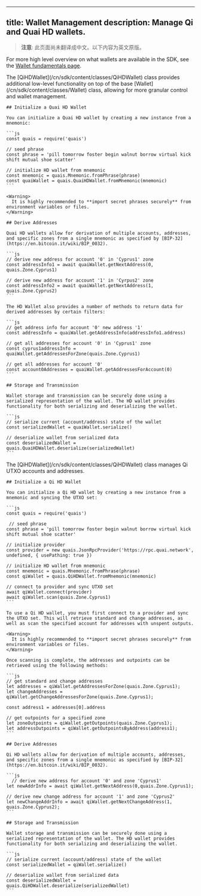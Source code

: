 <!-- AUTO-GENERATED-CONTENT:START (ENGLISH-COPY) -->
---
title: Wallet Management
description: Manage Qi and Quai HD wallets.
---

> **注意**: 此页面尚未翻译成中文。以下内容为英文原版。

<Tip>For more high level overview on what wallets are available in the SDK, see the [Wallet fundamentals page](/cn/sdk/static/wallet).</Tip>

<Tabs>
  <Tab title="Quai Wallets">
    The [QiHDWallet](/cn/sdk/content/classes/QiHDWallet) class provides additional low-level functionality on top of the base [Wallet](/cn/sdk/content/classes/Wallet) class, allowing for more granular control and wallet management.

    ## Initialize a Quai HD Wallet

    You can initialize a Quai HD wallet by creating a new instance from a mnemonic:

    ```js
    const quais = require('quais')

    // seed phrase
    const phrase = 'pill tomorrow foster begin walnut borrow virtual kick shift mutual shoe scatter'

    // initialize HD wallet from mnemonic
    const mnemonic = quais.Mnemonic.fromPhrase(phrase)
    const quaiWallet = quais.QuaiHDWallet.fromMnemonic(mnemonic)
    ```

    <Warning>
      It is highly recommended to **import secret phrases securely** from environment variables or files.
    </Warning>

    ## Derive Addresses

    Quai HD wallets allow for derivation of multiple accounts, addresses, and specific zones from a single mnemonic as specified by [BIP-32](https://en.bitcoin.it/wiki/BIP_0032).

    ```js
    // derive new address for account '0' in 'Cyprus1' zone
    const addressInfo1 = await quaiWallet.getNextAddress(0, quais.Zone.Cyprus1)

    // derive new address for account '1' in 'Cyrpus2' zone
    const addressInfo2 = await quaiWallet.getNextAddress(1, quais.Zone.Cyprus2)
    ```

    The HD Wallet also provides a number of methods to return data for derived addresses by certain filters:

    ```js
    // get address info for account '0' new address '1'
    const addressInfo = quaiWallet.getAddressInfo(addressInfo1.address)

    // get all addresses for account '0' in 'Cyprus1' zone
    const cyprus1addressInfo = quaiWallet.getAddressesForZone(quais.Zone.Cyprus1)

    // get all addresses for account '0'
    const account0Addresses = quaiWallet.getAddressesForAccount(0)
    ```

    ## Storage and Transmission

    Wallet storage and transmission can be securely done using a serialized representation of the wallet. The HD wallet provides functionality for both serializing and deserializing the wallet.

    ```js
    // serialize current (account/address) state of the wallet
    const serializedWallet = quaiWallet.serialize()

    // deserialize wallet from serialized data
    const deserializedWallet = quais.QuaiHDWallet.deserialize(serializedWallet)
    ```

  </Tab>
  <Tab title="Qi Wallets">
    The [QiHDWallet](/cn/sdk/content/classes/QiHDWallet) class manages Qi UTXO accounts and addresses.

    ## Initialize a Qi HD Wallet

    You can initialize a Qi HD wallet by creating a new instance from a mnemonic and syncing the UTXO set:

    ```js
    const quais = require('quais')

     // seed phrase
    const phrase = 'pill tomorrow foster begin walnut borrow virtual kick shift mutual shoe scatter'

    // initialize provider
    const provider = new quais.JsonRpcProvider('https://rpc.quai.network', undefined, { usePathing: true })

    // initialize HD wallet from mnemonic
    const mnemonic = quais.Mnemonic.fromPhrase(phrase)
    const qiWallet = quais.QiHDWallet.fromMnemonic(mnemonic)

    // connect to provider and sync UTXO set
    await qiWallet.connect(provider)
    await qiWallet.scan(quais.Zone.Cyprus1)
    ```

    To use a Qi HD wallet, you must first connect to a provider and sync the UTXO set. This will retrieve standard and change addresses, as well as scan the specified account for addresses with unspent outputs.

    <Warning>
      It is highly recommended to **import secret phrases securely** from environment variables or files.
    </Warning>

    Once scanning is complete, the addresses and outpoints can be retrieved using the following methods:

    ```js
    // get standard and change addresses
    let addresses = qiWallet.getAddressesForZone(quais.Zone.Cyprus1);
    let changeAddresses = qiWallet.getChangeAddressesForZone(quais.Zone.Cyprus1);

    const address1 = addresses[0].address

    // get outpoints for a specified zone
    let zoneOutpoints = qiWallet.getOutpoints(quais.Zone.Cyprus1);
    let addressOutpoints = qiWallet.getOutpointsByAddress(address1);
    ```

    ## Derive Addresses

    Qi HD wallets allow for derivation of multiple accounts, addresses, and specific zones from a single mnemonic as specified by [BIP-32](https://en.bitcoin.it/wiki/BIP_0032).

    ```js
      // derive new address for account '0' and zone 'Cyprus1'
    let newAddrInfo = await qiWallet.getNextAddress(0,quais.Zone.Cyprus1);

    // derive new change address for account '1' and zone 'Cyprus2'
    let newChangeAddrInfo = await qiWallet.getNextChangeAddress(1, quais.Zone.Cyprus2);
    ```

    ## Storage and Transmission

    Wallet storage and transmission can be securely done using a serialized representation of the wallet. The HD wallet provides functionality for both serializing and deserializing the wallet.

    ```js
    // serialize current (account/address) state of the wallet
    const serializedWallet = qiWallet.serialize()

    // deserialize wallet from serialized data
    const deserializedWallet = quais.QiHDWallet.deserialize(serializedWallet)
    ```

  </Tab>
</Tabs>
